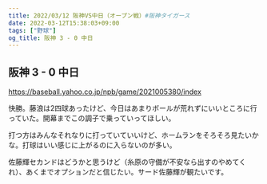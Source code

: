 ```yaml
---
title: 2022/03/12 阪神VS中日（オープン戦）#阪神タイガース
date: 2022-03-12T15:38:03+09:00
tags: ["野球"]
og_title: 阪神 3 - 0 中日
---
```


## 阪神 3 - 0 中日

https://baseball.yahoo.co.jp/npb/game/2021005380/index

快勝。藤浪は2四球あったけど、今日はあまりボールが荒れずにいいところに行っていた。開幕までこの調子で乗っていってほしい。

打つ方はみんなそれなりに打っていていいけど、ホームランをそろそろ見たいかな。打球はいい感じに上がるのに入らないのが多い。

佐藤輝セカンドはどうかと思うけど（糸原の守備が不安なら出すのやめてくれ）、あくまでオプションだと信じたい。サード佐藤輝が観たいです。